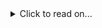 <details>
		<summary> Click to read on... </summary>

    	If you're still reading that must mean you're really interested in me.
    	I'm flattered.

    	Last I checked I was 24 years old, I currently work at Cloudflare in the Customer Support team and spend a lot of my spare time messing about with pieces of technology and managing/moderating online communities!<br/>
    	I have been known to play video games occasionally, but it has to be something special to hold my attention!<br/>

    	I feel very passionate about helping people out where possible and doing small things to make other peoples lives easier and more fun! I usually try to achieve this through my software creations, which you can find on my GitHub profile!

    	If you think I can help with anything, want to show me your project or just want to say hi, please send me an email!
    	I welcome all friendly communication!

</details>
